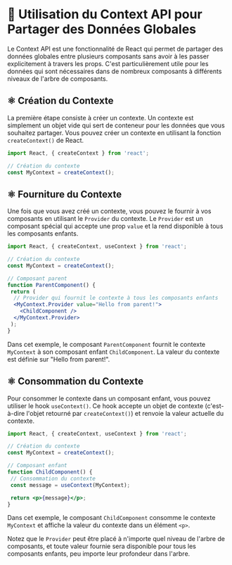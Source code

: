 # 🔌 Utilisation du Context API pour Partager des Données Globales

Le Context API est une fonctionnalité de React qui permet de partager des données globales entre plusieurs composants sans avoir à les passer explicitement à travers les props. C'est particulièrement utile pour les données qui sont nécessaires dans de nombreux composants à différents niveaux de l'arbre de composants.

## ⚛️ Création du Contexte

La première étape consiste à créer un contexte. Un contexte est simplement un objet vide qui sert de conteneur pour les données que vous souhaitez partager. Vous pouvez créer un contexte en utilisant la fonction `createContext()` de React.

```jsx copy
import React, { createContext } from 'react';

// Création du contexte
const MyContext = createContext();
```

## ⚛️ Fourniture du Contexte

Une fois que vous avez créé un contexte, vous pouvez le fournir à vos composants en utilisant le `Provider` du contexte. Le `Provider` est un composant spécial qui accepte une prop `value` et la rend disponible à tous les composants enfants.

```jsx copy
import React, { createContext, useContext } from 'react';

// Création du contexte
const MyContext = createContext();

// Composant parent
function ParentComponent() {
 return (
  // Provider qui fournit le contexte à tous les composants enfants
  <MyContext.Provider value="Hello from parent!">
    <ChildComponent />
  </MyContext.Provider>
 );
}
```

Dans cet exemple, le composant `ParentComponent` fournit le contexte `MyContext` à son composant enfant `ChildComponent`. La valeur du contexte est définie sur "Hello from parent!".

## ⚛️ Consommation du Contexte

Pour consommer le contexte dans un composant enfant, vous pouvez utiliser le hook `useContext()`. Ce hook accepte un objet de contexte (c'est-à-dire l'objet retourné par `createContext()`) et renvoie la valeur actuelle du contexte.

```jsx copy
import React, { createContext, useContext } from 'react';

// Création du contexte
const MyContext = createContext();

// Composant enfant
function ChildComponent() {
 // Consommation du contexte
 const message = useContext(MyContext);

 return <p>{message}</p>;
}
```

Dans cet exemple, le composant `ChildComponent` consomme le contexte `MyContext` et affiche la valeur du contexte dans un élément `<p>`.

Notez que le `Provider` peut être placé à n'importe quel niveau de l'arbre de composants, et toute valeur fournie sera disponible pour tous les composants enfants, peu importe leur profondeur dans l'arbre.